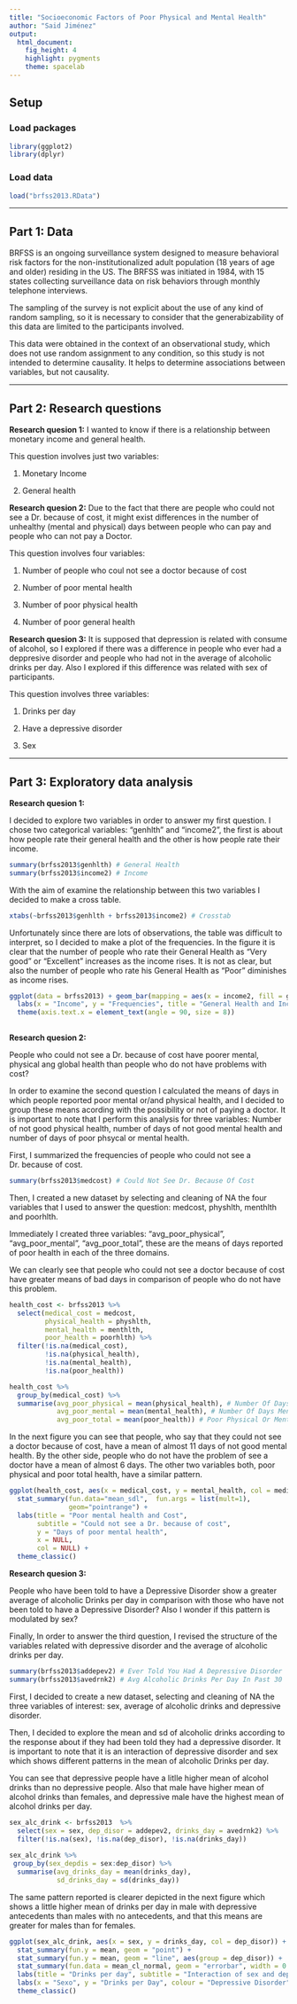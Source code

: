 ```yaml
---
title: "Socioeconomic Factors of Poor Physical and Mental Health"
author: "Said Jiménez"
output: 
  html_document: 
    fig_height: 4
    highlight: pygments
    theme: spacelab
---
```


## Setup

### Load packages

```r
library(ggplot2)
library(dplyr)
```

### Load data

```r
load("brfss2013.RData")
```



* * *

## Part 1: Data
BRFSS is an ongoing surveillance system designed to measure behavioral risk factors for the non-institutionalized adult population (18 years of age and older) residing in the US. The BRFSS was initiated in 1984, with 15 states collecting surveillance data on risk behaviors through monthly telephone interviews.

The sampling of the survey is not explicit about the use of any kind of random sampling, so it is necessary to consider that the generabizability of this data are limited to the participants involved. 

This data were obtained in the context of an observational study, which does not use random assignment to any condition, so this study is not intended to determine causality. It helps to determine associations between variables, but not causality. 



* * *

## Part 2: Research questions

**Research quesion 1:** 
I wanted to know if there is a relationship between monetary income and general health.

This question involves just two variables:


1. Monetary Income


2. General health

**Research quesion 2:**
Due to the fact that there are people who could not see a Dr. because of cost, it might exist differences in the number of unhealthy (mental and physical) days between people who can pay and people who can not pay a Doctor. 

This question involves four variables: 


1. Number of people who coul not see a doctor because of cost


2. Number of poor mental health


3. Number of poor physical health


4. Number of poor general health 

**Research quesion 3:**
It is supposed that depression is related with consume of alcohol, so I explored if there was a difference in people who ever had a deppresive disorder and people who had not in the average of alcoholic drinks per day. Also I explored if this difference was related with sex of participants.

This question involves three variables:


1. Drinks per day


2. Have a depressive disorder


3. Sex

* * *

## Part 3: Exploratory data analysis

**Research quesion 1:** 

I decided to explore two variables in order to answer my first question. I chose two categorical variables: "genhlth" and "income2", the first is about how people rate their general health and the other is how people rate their income. 

```r
summary(brfss2013$genhlth) # General Health
summary(brfss2013$income2) # Income
```

With the aim of examine the relationship between this two variables I decided to make a cross table.
```r
xtabs(~brfss2013$genhlth + brfss2013$income2) # Crosstab 
```

Unfortunately since there are lots of observations, the table was difficult to interpret, so I decided to make a plot of the frequencies. In the figure it is clear that the number of people who rate their General Health as "Very good" or "Excellent" increases as the income rises. It is not as clear, but also the number of people who rate his General Health as "Poor" diminishes as income rises.
```r
ggplot(data = brfss2013) + geom_bar(mapping = aes(x = income2, fill = genhlth)) + 
  labs(x = "Income", y = "Frequencies", title = "General Health and Income", fill = "Health") +   
  theme(axis.text.x = element_text(angle = 90, size = 8)) 
  
```


**Research quesion 2:**


People who could not see a Dr. because of cost have poorer mental, physical ang global health than people who do not have problems with cost?

In order to examine the second question I calculated the means of days in which people reported poor mental or/and physical health, and I decided to group these means acording with the possibility or not of paying a doctor. It is important to note that I perform this analysis for three variables: Number of not good physical health, number of days of not good mental health and number of days of poor phsycal or mental health.

First, I summarized the frequencies of people who could not see a Dr. because of cost.
```r
summary(brfss2013$medcost) # Could Not See Dr. Because Of Cost

```
Then, I created a new dataset by selecting and cleaning of NA the four variables that I used to answer the question: medcost, physhlth, menthlth and poorhlth. 

Immediately I created three variables: "avg_poor_physical", "avg_poor_mental", "avg_poor_total", these are the means of days reported of poor health in each of the three domains.

We can clearly see that people who could not see a doctor because of cost have greater means of bad days in comparison of people who do not have this problem.

```r

health_cost <- brfss2013 %>%
  select(medical_cost = medcost,
         physical_health = physhlth, 
         mental_health = menthlth, 
         poor_health = poorhlth) %>%
  filter(!is.na(medical_cost),
         !is.na(physical_health),
         !is.na(mental_health),
         !is.na(poor_health))

health_cost %>%
  group_by(medical_cost) %>%
  summarise(avg_poor_physical = mean(physical_health), # Number Of Days Physical Health Not Good
            avg_poor_mental = mean(mental_health), # Number Of Days Mental Health Not Good
            avg_poor_total = mean(poor_health)) # Poor Physical Or Mental Health

```

In the next figure you can see that people, who say that they could not see a doctor because of cost, have a mean of almost 11 days of not good mental health. By the other side, people who do not have the problem of see a doctor have a mean of almost 6 days. The other two variables both, poor physical and poor total health, have a similar pattern. 


```r

ggplot(health_cost, aes(x = medical_cost, y = mental_health, col = medical_cost)) +
  stat_summary(fun.data="mean_sdl",  fun.args = list(mult=1),
               geom="pointrange") +
  labs(title = "Poor mental health and Cost", 
       subtitle = "Could not see a Dr. because of cost",
       y = "Days of poor mental health", 
       x = NULL,
       col = NULL) +
  theme_classic()
```




**Research quesion 3:**


People who have been told to have a Depressive Disorder show a greater average of alcoholic Drinks per day in comparison with those who have not been told to have a Depressive Disorder? Also I wonder if this pattern is modulated by sex?

Finally, In order to answer the third question, I revised the structure of the variables related with depressive disorder and the average of alcoholic drinks per day.  

```r
summary(brfss2013$addepev2) # Ever Told You Had A Depressive Disorder
summary(brfss2013$avedrnk2) # Avg Alcoholic Drinks Per Day In Past 30

```

First, I decided to create a new dataset, selecting and cleaning of NA the three variables of interest: sex, average of alcoholic drinks and depressive disorder. 

Then, I decided to explore the mean and sd of alcoholic drinks according to the response about if they had been told they had a depressive disorder. It is important to note that it is an interaction of depressive disorder and sex which shows different patterns in the mean of alcoholic Drinks per day. 

You can see that depressive people have a litlle higher mean of alcohol drinks than no depressive people. Also that male have higher mean of alcohol drinks than females, and depressive male have the highest mean of alcohol drinks per day.
```r

sex_alc_drink <- brfss2013  %>%
  select(sex = sex, dep_disor = addepev2, drinks_day = avedrnk2) %>%
  filter(!is.na(sex), !is.na(dep_disor), !is.na(drinks_day)) 
  
sex_alc_drink %>%
 group_by(sex_depdis = sex:dep_disor) %>%
  summarise(avg_drinks_day = mean(drinks_day),
            sd_drinks_day = sd(drinks_day))

```

The same pattern reported is clearer depicted in the next figure which shows a little higher mean of drinks per day in male with depressive antecedents than males with no antecedents, and that this means are greater for males than for females.


```r
ggplot(sex_alc_drink, aes(x = sex, y = drinks_day, col = dep_disor)) +
  stat_summary(fun.y = mean, geom = "point") +
  stat_summary(fun.y = mean, geom = "line", aes(group = dep_disor)) +
  stat_summary(fun.data = mean_cl_normal, geom = "errorbar", width = 0.2) +
  labs(title = "Drinks per day", subtitle = "Interaction of sex and depression") +
  labs(x = "Sexo", y = "Drinks per Day", colour = "Depressive Disorder") +
  theme_classic()
```
